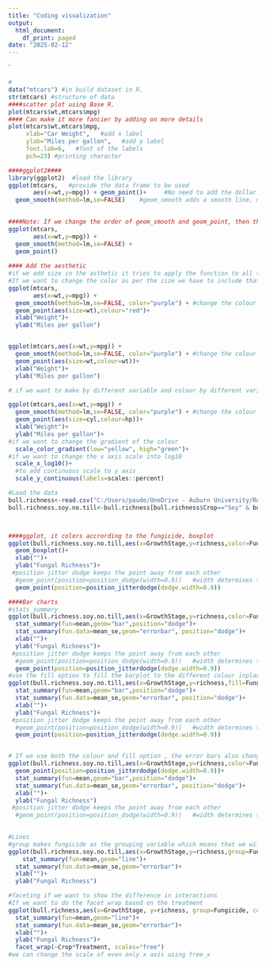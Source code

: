 ```yaml
---
title: "Coding visualization"
output:
  html_document:
    df_print: paged
date: "2025-02-12"
---
```


`
```r
#
data("mtcars") #in build dataset in R.
str(mtcars) #structure of data
####scatter plot using Base R. 
plot(mtcars$wt,mtcars$mpg)
#### Can make it more fancier by adding on more details
plot(mtcars$wt,mtcars$mpg,
     xlab="Car Weight",   #add x label
     ylab="Miles per gallon",   #add y label
     font.lab=6,   #font of the labels
     pch=23) #printing character
```


```r
####ggplot2####
library(ggplot2)  #load the library
ggplot(mtcars,   #provide the data frame to be used
       aes(x=wt,y=mpg)) + geom_point()+     #No need to add the dollar sign with aes, "+" sign is used to add on other data structure in the ggplot
  geom_smooth(method=lm,se=FALSE)    #geom_smooth adds a smooth line, method=lm shows the linear relationship, without the confidence interval
 

####Note: If we change the order of geom_smooth and geom_point, then the line will move backward. 
ggplot(mtcars,   
       aes(x=wt,y=mpg)) +      
  geom_smooth(method=lm,se=FALSE) +
  geom_point()
  
#### Add the aesthetic 
#if we add size in the asthetic it tries to apply the function to all the layers so if we want to add the size to any single layer just add it on that layer . 
#If we want to change the color as per the size we have to include that in the aes. 
ggplot(mtcars,   
       aes(x=wt,y=mpg)) +      
  geom_smooth(method=lm,se=FALSE, color="purple") + #change the colour of the line
  geom_point(aes(size=wt),colour="red")+
  xlab("Weight")+
  ylab("Miles per gallon")


ggplot(mtcars,aes(x=wt,y=mpg)) +      
  geom_smooth(method=lm,se=FALSE, color="purple") + #change the colour of the line
  geom_point(aes(size=wt,colour=wt))+
  xlab("Weight")+
  ylab("Miles per gallon")

# if we want to make by different variable and colour by different variable. 

ggplot(mtcars,aes(x=wt,y=mpg)) +      
  geom_smooth(method=lm,se=FALSE, color="purple") + #change the colour of the line
  geom_point(aes(size=cyl,colour=hp))+
  xlab("Weight")+
  ylab("Miles per gallon")+
#if we want to change the gradient of the colour
  scale_color_gradient(low="yellow", high="green")+
#if we want to change the x axis scale into log10
  scale_x_log10()+
  #to add continuous scale to y axis  
  scale_y_continuous(labels=scales::percent)
```


```r
#Load the data
bull.richness<-read.csv("C:/Users/paude/OneDrive - Auburn University/Reproducibility/Reproducibility_Code_Assignment/Bull_richness.csv")     
bull.richness.soy.no.till<-bull.richness[bull.richness$Crop=="Soy" & bull.richness$Treatment=="No-till",] #subset to soy data



####ggplot, it colors accrording to the fungicide, boxplot
ggplot(bull.richness.soy.no.till,aes(x=GrowthStage,y=richness,color=Fungicide))+
  geom_boxplot()+
  xlab("")+
  ylab("Fungal Richness")+
 #position jitter dodge keeps the point away from each other
  #geom_point(position=position_dodge(width=0.9))   #width determines the distance from the boxplot
  geom_point(position=position_jitterdodge(dodge.width=0.9))
```


```r
####Bar charts
#stats_summary
ggplot(bull.richness.soy.no.till,aes(x=GrowthStage,y=richness,color=Fungicide))+
  stat_summary(fun=mean,geom="bar",position="dodge")+
  stat_summary(fun.data=mean_se,geom="errorbar", position="dodge")+
  xlab("")+
  ylab("Fungal Richness")+
 #position jitter dodge keeps the point away from each other
  #geom_point(position=position_dodge(width=0.9))   #width determines the distance from the boxplot
  geom_point(position=position_jitterdodge(dodge.width=0.9))
#use the fill option to fill the barplot to the different colour inplace of only the outline.
ggplot(bull.richness.soy.no.till,aes(x=GrowthStage,y=richness,fill=Fungicide))+
  stat_summary(fun=mean,geom="bar",position="dodge")+
  stat_summary(fun.data=mean_se,geom="errorbar", position="dodge")+
  xlab("")+
  ylab("Fungal Richness")+
 #position jitter dodge keeps the point away from each other
  #geom_point(position=position_dodge(width=0.9))   #width determines the distance from the boxplot
  geom_point(position=position_jitterdodge(dodge.width=0.9))


# If we use both the colour and fill option , the error bars also changes into the same colour as the bar. 
ggplot(bull.richness.soy.no.till,aes(x=GrowthStage,y=richness,color=Fungicide, fill=Fungicide))+
  geom_point(position=position_jitterdodge(dodge.width=0.9))+
  stat_summary(fun=mean,geom="bar",position="dodge")+
  stat_summary(fun.data=mean_se,geom="errorbar", position="dodge")+
  xlab("")+
  ylab("Fungal Richness")
 #position jitter dodge keeps the point away from each other
  #geom_point(position=position_dodge(width=0.9))   #width determines the distance from the boxplot
  
```


```r
#Lines
#group makes fungicide as the grouping variable which means that we will be able to draw the line in between one to other.
ggplot(bull.richness.soy.no.till,aes(x=GrowthStage,y=richness,group=Fungicide,color=Fungicide))+
    stat_summary(fun=mean,geom="line")+
  stat_summary(fun.data=mean_se,geom="errorbar")+
  xlab("")+
  ylab("Fungal Richness")

#faceting if we want to show the difference in interactions
#If we want to do the facet wrap based on the treatment
ggplot(bull.richness,aes(x=GrowthStage, y=richness, group=Fungicide, color=Fungicide))+
  stat_summary(fun=mean,geom="line")+
  stat_summary(fun.data=mean_se,geom="errorbar")+
  xlab("")+
  ylab("Fungal Richness")+
  facet_wrap(~Crop*Treatment, scales="free")  
#we can change the scale of even only x axis using free_x

```
